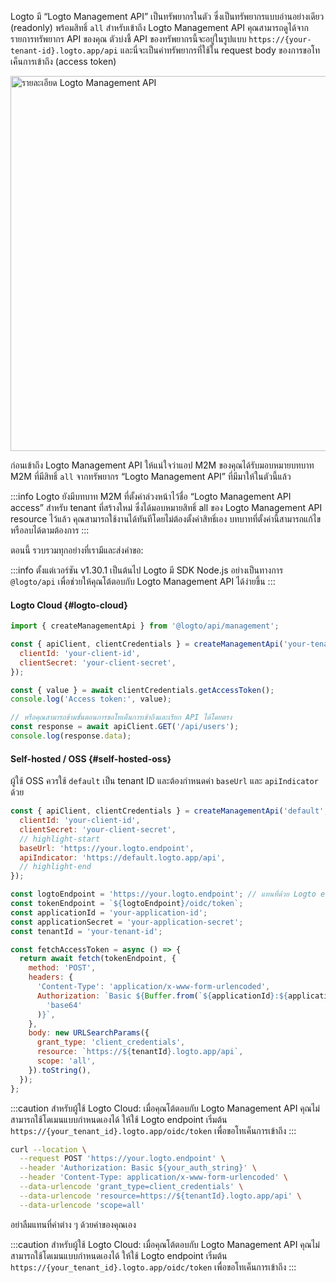 

Logto มี “Logto Management API” เป็นทรัพยากรในตัว ซึ่งเป็นทรัพยากรแบบอ่านอย่างเดียว (readonly) พร้อมสิทธิ์ `all` สำหรับเข้าถึง Logto Management API คุณสามารถดูได้จากรายการทรัพยากร API ของคุณ
ตัวบ่งชี้ API ของทรัพยากรนี้จะอยู่ในรูปแบบ `https://{your-tenant-id}.logto.app/api` และนี่จะเป็นค่าทรัพยากรที่ใช้ใน request body ของการขอโทเค็นการเข้าถึง (access token)

<img
  alt="รายละเอียด Logto Management API"
  src="/img/assets/logto-management-api.png"
  width="600px"
/>

ก่อนเข้าถึง Logto Management API ให้แน่ใจว่าแอป M2M ของคุณได้รับมอบหมายบทบาท M2M ที่มีสิทธิ์ `all` จากทรัพยากร “Logto Management API” ที่มีมาให้ในตัวนี้แล้ว

:::info
Logto ยังมีบทบาท M2M ที่ตั้งค่าล่วงหน้าไว้ชื่อ “Logto Management API access” สำหรับ tenant ที่สร้างใหม่ ซึ่งได้มอบหมายสิทธิ์ all ของ Logto Management API resource ไว้แล้ว คุณสามารถใช้งานได้ทันทีโดยไม่ต้องตั้งค่าสิทธิ์เอง บทบาทที่ตั้งค่านี้สามารถแก้ไขหรือลบได้ตามต้องการ
:::

ตอนนี้ รวบรวมทุกอย่างที่เรามีและส่งคำขอ:

:::info
ตั้งแต่เวอร์ชัน v1.30.1 เป็นต้นไป Logto มี SDK Node.js อย่างเป็นทางการ `@logto/api` เพื่อช่วยให้คุณโต้ตอบกับ Logto Management API ได้ง่ายขึ้น
:::

<Tabs groupId="interact-with-m-api">

<TabItem value="with-@logto-api-sdk" label="Node.js with `@logto/api` SDK">

#### Logto Cloud \{#logto-cloud}

```js
import { createManagementApi } from '@logto/api/management';

const { apiClient, clientCredentials } = createManagementApi('your-tenant-id', {
  clientId: 'your-client-id',
  clientSecret: 'your-client-secret',
});

const { value } = await clientCredentials.getAccessToken();
console.log('Access token:', value);

// หรือคุณสามารถข้ามขั้นตอนการขอโทเค็นการเข้าถึงและเรียก API ได้โดยตรง
const response = await apiClient.GET('/api/users');
console.log(response.data);
```

#### Self-hosted / OSS \{#self-hosted-oss}

ผู้ใช้ OSS ควรใช้ `default` เป็น tenant ID และต้องกำหนดค่า `baseUrl` และ `apiIndicator` ด้วย

```js
const { apiClient, clientCredentials } = createManagementApi('default', {
  clientId: 'your-client-id',
  clientSecret: 'your-client-secret',
  // highlight-start
  baseUrl: 'https://your.logto.endpoint',
  apiIndicator: 'https://default.logto.app/api',
  // highlight-end
});
```

</TabItem>

<TabItem value="nodejs" label="Node.js">

```js
const logtoEndpoint = 'https://your.logto.endpoint'; // แทนที่ด้วย Logto endpoint ของคุณ
const tokenEndpoint = `${logtoEndpoint}/oidc/token`;
const applicationId = 'your-application-id';
const applicationSecret = 'your-application-secret';
const tenantId = 'your-tenant-id';

const fetchAccessToken = async () => {
  return await fetch(tokenEndpoint, {
    method: 'POST',
    headers: {
      'Content-Type': 'application/x-www-form-urlencoded',
      Authorization: `Basic ${Buffer.from(`${applicationId}:${applicationSecret}`).toString(
        'base64'
      )}`,
    },
    body: new URLSearchParams({
      grant_type: 'client_credentials',
      resource: `https://${tenantId}.logto.app/api`,
      scope: 'all',
    }).toString(),
  });
};
```

:::caution
สำหรับผู้ใช้ Logto Cloud: เมื่อคุณโต้ตอบกับ Logto Management API คุณไม่สามารถใช้โดเมนแบบกำหนดเองได้ ให้ใช้ Logto endpoint เริ่มต้น `https://{your_tenant_id}.logto.app/oidc/token` เพื่อขอโทเค็นการเข้าถึง
:::

<AccessTokenResponse />
<M2mAccessTokenNote />

</TabItem>

<TabItem value="curl" label="cURL">

```bash
curl --location \
  --request POST 'https://your.logto.endpoint' \
  --header 'Authorization: Basic ${your_auth_string}' \
  --header 'Content-Type: application/x-www-form-urlencoded' \
  --data-urlencode 'grant_type=client_credentials' \
  --data-urlencode 'resource=https://${tenantId}.logto.app/api' \
  --data-urlencode 'scope=all'
```

อย่าลืมแทนที่ค่าต่าง ๆ ด้วยค่าของคุณเอง

:::caution
สำหรับผู้ใช้ Logto Cloud: เมื่อคุณโต้ตอบกับ Logto Management API คุณไม่สามารถใช้โดเมนแบบกำหนดเองได้ ให้ใช้ Logto endpoint เริ่มต้น `https://{your_tenant_id}.logto.app/oidc/token` เพื่อขอโทเค็นการเข้าถึง
:::

<AccessTokenResponse />
<M2mAccessTokenNote />

</TabItem>

</Tabs>
